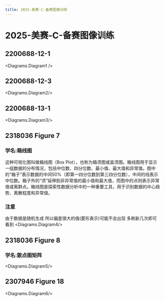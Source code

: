 ```yaml
---
title: 2025-美赛-C-备赛图像训练
---
```



# 2025-美赛-C-备赛图像训练
## 2200688-12-1
<Diagrams.Diagram1 />

## 2200688-12-3
<Diagrams.Diagram2/>

## 2200688-13-1
<Diagrams.Diagram3/>

## 2318036 Figure 7
### 学名:箱线图 
这种可视化图叫做箱线图（Box Plot），也称为箱须图或盒须图。箱线图用于显示一组数据的分布情况，包括中位数、四分位数、最小值、最大值和异常值。图中的“箱子”表示数据的中间50%（即第一四分位数到第三四分位数），中间的线表示中位数。箱子外的“须”延伸到非异常值的最小值和最大值，而图中的点则表示异常值或离群点。箱线图是探索性数据分析中的一种重要工具，用于识别数据的中心趋势、离散程度和异常值。
### 注意
由于数据是随机生成 所以偏差很大的值(菱形表示)可能不会出现 多刷新几次即可看到
<Diagrams.Diagram4/>

## 2318036 Figure 8
### 学名:散点图矩阵
<Diagrams.Diagram5/>

## 2307946 Figure 18
<Diagrams.Diagram6/>